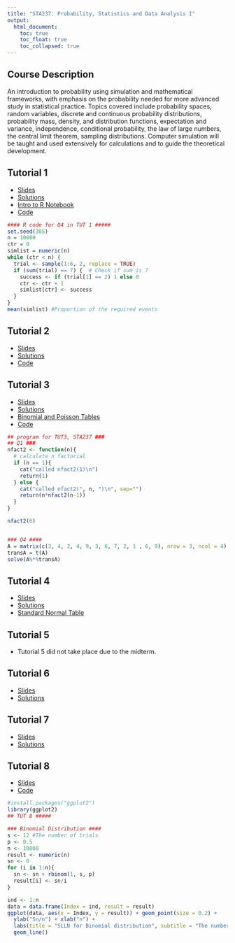 ```yaml
---
title: "STA237: Probability, Statistics and Data Analysis I"
output: 
  html_document:
    toc: true
    toc_float: true
    toc_collapsed: true
---
```



## Course Description {.unlisted .unnumbered}

An introduction to probability using simulation and mathematical frameworks, with emphasis on the probability needed for more advanced study in statistical practice. Topics covered include probability spaces, random variables, discrete and continuous probability distributions, probability mass, density, and distribution functions, expectation and variance, independence, conditional probability, the law of large numbers, the central limit theorem, sampling distributions. Computer simulation will be taught and used extensively for calculations and to guide the theoretical development.

## Tutorial 1
- <a href="sta237/Tutorial1_Slides.pdf">Slides</a>
- <a href="sta237/TUT1_Answers.pdf">Solutions</a>
- <a href="sta237/Intro_to_R.ipynb">Intro to R Notebook</a>
- <a href="sta237/TUT1_RCodes_Q4.R">Code</a>

```r
#### R code for Q4 in TUT 1 #####
set.seed(305)
n = 10000
ctr = 0
simlist = numeric(n)
while (ctr < n) {
  trial <- sample(1:6, 2, replace = TRUE)
  if (sum(trial) == 7) {  # Check if sum is 7
    success <- if (trial[1] == 2) 1 else 0
    ctr <- ctr + 1
    simlist[ctr] <- success
  }
}
mean(simlist) #Proportion of the required events
```


## Tutorial 2
- <a href="sta237/Tutorial2_Slides.pdf">Slides</a>
- <a href="sta237/TUT2_Answers.pdf">Solutions</a>
- <a href="sta237/TUT2_RCodes.R">Code</a>

## Tutorial 3
- <a href="sta237/Tutorial3_Slides.pdf">Slides</a>
- <a href="sta237/TUT3_Answers.pdf">Solutions</a>
- <a href="sta237/Tables_1_&_2_-_Binomial_and_Poisson.pdf">Binomial and Poisson Tables</a>
- <a href="sta237/TUT3_RCodes.R">Code</a>

```r
## program for TUT3, STA237 ###
## Q1 ###
nfact2 <- function(n){
  # calculate n factorial
  if (n == 1){
    cat("called nfact2(1)\n")
    return(1)
  } else {
    cat("called nfact2(", n, ")\n", sep="")
    return(n*nfact2(n-1))
  }
}

nfact2(6)


### Q4 ####
A = matrix(c(3, 4, 2, 4, 9, 3, 6, 7, 2, 1 , 6, 9), nrow = 3, ncol = 4)
transA = t(A)
solve(A%*%transA)
```


## Tutorial 4
- <a href="sta237/Tutorial4_Slides.pdf">Slides</a>
- <a href="sta237/TUT4_Answers.pdf">Solutions</a>
- <a href="sta237/StandardNormalTable.pdf">Standard Normal Table</a>

## Tutorial 5
- Tutorial 5 did not take place due to the midterm.

## Tutorial 6
- <a href="sta237/Tutorial6_Slides.pdf">Slides</a>
- <a href="sta237/TUT6_Answers.pdf">Solutions</a>

## Tutorial 7
- <a href="sta237/Tutorial7_Slides.pdf">Slides</a>
- <a href="sta237/TUT7_Answers.pdf">Solutions</a>

## Tutorial 8
- <a href="sta237/Tutorial8_Slides.pdf">Slides</a>
- <a href="sta237/TUT8_RCodes.R">Code</a>

```r
#install.packages("ggplot2")
library(ggplot2)
## TUT 8 #####

### Binomial Distribution ####
s <- 12 #The number of trials
p <- 0.5
n <- 10000
result <- numeric(n)
sn <- 0
for (i in 1:n){
  sn <- sn + rbinom(1, s, p)
  result[i] <- sn/i
}

ind <- 1:n
data = data.frame(Index = ind, result = result)
ggplot(data, aes(x = Index, y = result)) + geom_point(size = 0.2) +
  ylab("Sn/n") + xlab("n") +
  labs(title = "SLLN for Binomial distribution", subtitle = "The number of trials = 12 and p=0.5") +
  geom_line()
```


